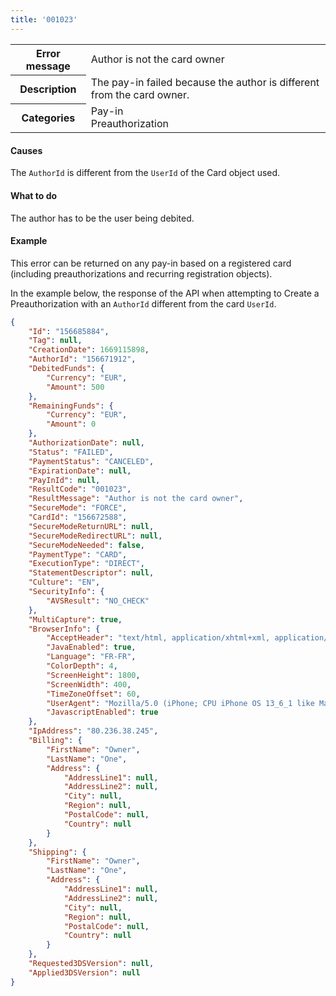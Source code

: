 ---
title: '001023'  
---
  
<table>
    <tbody>
        <tr>
            <th class="header"><strong>Error message</strong></th>
            <td class="table-content">Author is not the card owner</td>
        </tr>
        <tr>
            <th class="header"><strong>Description</strong></th>
            <td class="table-content">The pay-in failed because the author is different from the card owner.</td>
        </tr>
        <tr>
            <th class="header"><strong>Categories</strong></th>
            <td class="table-content">  
<div class="label">Pay-in</div>  
<div class="label">Preauthorization</div>
</td>
        </tr>
    </tbody>
</table>  

#### Causes  

The `AuthorId` is different from the `UserId` of the Card object used.  

#### What to do  

The author has to be the user being debited.  

#### Example  

This error can be returned on any pay-in based on a registered card (including preauthorizations and recurring registration objects).  

In the example below, the response of the API when attempting to Create a Preauthorization with an `AuthorId` different from the card `UserId`.  
```json API Response
{
    "Id": "156685884",
    "Tag": null,
    "CreationDate": 1669115898,
    "AuthorId": "156671912",
    "DebitedFunds": {
        "Currency": "EUR",
        "Amount": 500
    },
    "RemainingFunds": {
        "Currency": "EUR",
        "Amount": 0
    },
    "AuthorizationDate": null,
    "Status": "FAILED",
    "PaymentStatus": "CANCELED",
    "ExpirationDate": null,
    "PayInId": null,
    "ResultCode": "001023",
    "ResultMessage": "Author is not the card owner",
    "SecureMode": "FORCE",
    "CardId": "156672588",
    "SecureModeReturnURL": null,
    "SecureModeRedirectURL": null,
    "SecureModeNeeded": false,
    "PaymentType": "CARD",
    "ExecutionType": "DIRECT",
    "StatementDescriptor": null,
    "Culture": "EN",
    "SecurityInfo": {
        "AVSResult": "NO_CHECK"
    },
    "MultiCapture": true,
    "BrowserInfo": {
        "AcceptHeader": "text/html, application/xhtml+xml, application/xml;q=0.9, /;q=0.8",
        "JavaEnabled": true,
        "Language": "FR-FR",
        "ColorDepth": 4,
        "ScreenHeight": 1800,
        "ScreenWidth": 400,
        "TimeZoneOffset": 60,
        "UserAgent": "Mozilla/5.0 (iPhone; CPU iPhone OS 13_6_1 like Mac OS X) AppleWebKit/605.1.15 (KHTML, like Gecko) Mobile/15E148",
        "JavascriptEnabled": true
    },
    "IpAddress": "80.236.38.245",
    "Billing": {
        "FirstName": "Owner",
        "LastName": "One",
        "Address": {
            "AddressLine1": null,
            "AddressLine2": null,
            "City": null,
            "Region": null,
            "PostalCode": null,
            "Country": null
        }
    },
    "Shipping": {
        "FirstName": "Owner",
        "LastName": "One",
        "Address": {
            "AddressLine1": null,
            "AddressLine2": null,
            "City": null,
            "Region": null,
            "PostalCode": null,
            "Country": null
        }
    },
    "Requested3DSVersion": null,
    "Applied3DSVersion": null
}
```